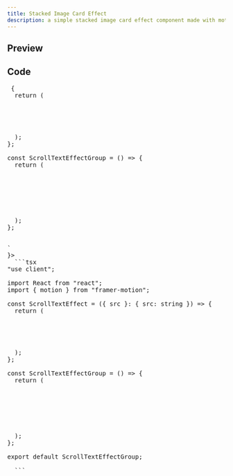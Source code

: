 ```yaml
---
title: Stacked Image Card Effect
description: a simple stacked image card effect component made with motion and tailwind css.
---
```


## Preview

<Preview>
  <StackedImageCardEffect />
</Preview>

## Code

<Pre raw={
`
"use client";


const ScrollTextEffect = ({ src }: { src: string }) => {
  return (
    <motion.div
      className="relative flex items-center w-full h-full justify-center overflow-hidde group border-none"
      whileHover="hover"
    >
      <motion.img
        className="absolute h-full w-full object-cover top-0 left-0 z-10 border-none"
        src={src}
        variants={{
          hover: { scale: 1.0 },
        }}
        transition={{ duration: 0.2, delay: 0, ease: "easeInOut" }}
      />
      <motion.img
        className="absolute h-full w-full object-cover top-0 left-0 z-20 border-none"
        src={src}
        variants={{
          hover: { scale: 0.7 },
        }}
        transition={{ duration: 0.2, delay: 0.1, ease: "easeInOut" }}
      />
      <motion.img
        className="absolute h-full w-full object-cover top-0 left-0 z-30 border-none"
        src={src}
        variants={{
          hover: { scale: 0.5 },
        }}
        transition={{ duration: 0.2, delay: 0.2, ease: "easeInOut" }}
      />
    </motion.div>
  );
};

const ScrollTextEffectGroup = () => {
  return (
    <div className="grid grid-cols-3 w-full h-[300px] gap-4">
      <ScrollTextEffect src="https://images.unsplash.com/photo-1531736275454-adc48d079ce9?q=80&w=2970&auto=format&fit=crop&ixlib=rb-4.0.3&ixid=M3wxMjA3fDB8MHxwaG90by1wYWdlfHx8fGVufDB8fHx8fA%3D%3D" />
      <ScrollTextEffect src="https://images.unsplash.com/photo-1513506003901-1e6a229e2d15?q=80&w=2970&auto=format&fit=crop&ixlib=rb-4.0.3&ixid=M3wxMjA3fDB8MHxwaG90by1wYWdlfHx8fGVufDB8fHx8fA%3D%3D" />
      <ScrollTextEffect src="https://images.unsplash.com/photo-1503914068268-5413b35b45ad?q=80&w=2970&auto=format&fit=crop&ixlib=rb-4.0.3&ixid=M3wxMjA3fDB8MHxwaG90by1wYWdlfHx8fGVufDB8fHx8fA%3D%3D" />
    </div>
  );
};


`
}>
  ```tsx
"use client";

import React from "react";
import { motion } from "framer-motion";

const ScrollTextEffect = ({ src }: { src: string }) => {
  return (
    <motion.div
      className="relative flex items-center w-full h-full justify-center overflow-hidde group border-none"
      whileHover="hover"
    >
      <motion.img
        className="absolute h-full w-full object-cover top-0 left-0 z-10 border-none"
        src={src}
        variants={{
          hover: { scale: 1.0 },
        }}
        transition={{ duration: 0.2, delay: 0, ease: "easeInOut" }}
      />
      <motion.img
        className="absolute h-full w-full object-cover top-0 left-0 z-20 border-none"
        src={src}
        variants={{
          hover: { scale: 0.7 },
        }}
        transition={{ duration: 0.2, delay: 0.1, ease: "easeInOut" }}
      />
      <motion.img
        className="absolute h-full w-full object-cover top-0 left-0 z-30 border-none"
        src={src}
        variants={{
          hover: { scale: 0.5 },
        }}
        transition={{ duration: 0.2, delay: 0.2, ease: "easeInOut" }}
      />
    </motion.div>
  );
};

const ScrollTextEffectGroup = () => {
  return (
    <div className="grid grid-cols-3 w-full h-[300px] gap-4">
      <ScrollTextEffect src="https://images.unsplash.com/photo-1531736275454-adc48d079ce9?q=80&w=2970&auto=format&fit=crop&ixlib=rb-4.0.3&ixid=M3wxMjA3fDB8MHxwaG90by1wYWdlfHx8fGVufDB8fHx8fA%3D%3D" />
      <ScrollTextEffect src="https://images.unsplash.com/photo-1513506003901-1e6a229e2d15?q=80&w=2970&auto=format&fit=crop&ixlib=rb-4.0.3&ixid=M3wxMjA3fDB8MHxwaG90by1wYWdlfHx8fGVufDB8fHx8fA%3D%3D" />
      <ScrollTextEffect src="https://images.unsplash.com/photo-1503914068268-5413b35b45ad?q=80&w=2970&auto=format&fit=crop&ixlib=rb-4.0.3&ixid=M3wxMjA3fDB8MHxwaG90by1wYWdlfHx8fGVufDB8fHx8fA%3D%3D" />
    </div>
  );
};

export default ScrollTextEffectGroup;

  ```
</Pre>
